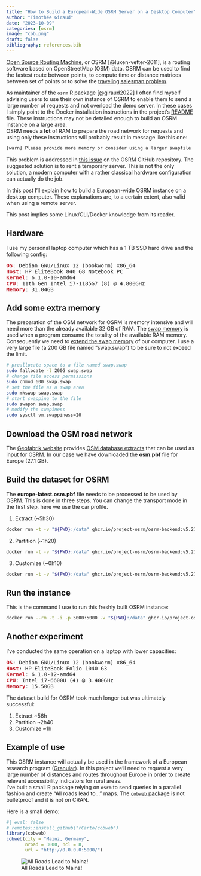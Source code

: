 ```yaml
---
title: "How to Build a European-Wide OSRM Server on a Desktop Computer"
author: "Timothée Giraud"
date: "2023-10-09"
categories: [osrm]
image: "cob.png"
draft: false
bibliography: references.bib
---
```


[Open Source Routing Machine](https://github.com/Project-OSRM/osrm-backend), or OSRM [@luxen-vetter-2011], is a routing software based on OpenStreetMap (OSM) data. OSRM can be used to find the fastest route between points, to compute time or distance matrices between set of points or to solve the [traveling salesman problem](https://en.wikipedia.org/wiki/Travelling_salesman_problem).


As maintainer of the `osrm` R package [@giraud2022] I often find myself advising users to use their own instance of OSRM to enable them to send a large number of requests and not overload the demo server. In these cases I simply point to the Docker installation instructions in the project's [README](https://github.com/Project-OSRM/osrm-backend#using-docker) file. These instructions may not be detailed enough to build an OSRM instance on a large area.   
OSRM needs **a lot** of RAM to prepare the road network for requests and using only these instructions will probably result in message like this one:  
```sh 
[warn] Please provide more memory or consider using a larger swapfile
```
This problem is addressed in [this issue](https://github.com/Project-OSRM/osrm-backend/issues/6146) on the OSRM GitHub repository. The suggested solution is to rent a temporary server. This is not the only solution, a modern computer with a rather classical hardware configuration can actually do the job. 

In this post I'll explain how to build a European-wide OSRM instance on a desktop computer. These explanations are, to a certain extent, also valid when using a remote server. 


::: {.callout-note}
This post implies some Linux/CLI/Docker knowledge from its reader. 
:::



## Hardware

I use my personal laptop computer which has a 1 TB SSD hard drive and the following config:

<pre><span style="color:#C01C28"><b>OS</b></span>: Debian GNU/Linux 12 (bookworm) x86_64 
<span style="color:#C01C28"><b>Host</b></span>: HP EliteBook 840 G8 Notebook PC 
<span style="color:#C01C28"><b>Kernel</b></span>: 6.1.0-10-amd64 
<span style="color:#C01C28"><b>CPU</b></span>: 11th Gen Intel i7-1185G7 (8) @ 4.800GHz 
<span style="color:#C01C28"><b>Memory</b></span>: 31.04GB </pre>

## Add some extra memory

The preparation of the OSM network for OSRM is memory intensive and will need more than the already available 32 GB of RAM. The [swap memory](https://en.wikipedia.org/wiki/Memory_paging) is used when a program consume the totality of the available RAM memory. Consequently we need to [extend the swap memory](https://github.com/Project-OSRM/osrm-backend/wiki/Running-OSRM#extracting-the-road-network-osrm-extract) of our computer. I use a very large file (a 200 GB file named "swap.swap") to be sure to not exceed the limit.  

```sh
# preallocate space to a file named swap.swap
sudo fallocate -l 200G swap.swap
# change file access permissions
sudo chmod 600 swap.swap
# set the file as a swap area
sudo mkswap swap.swap
# start swapping to the file
sudo swapon swap.swap
# modify the swapiness
sudo sysctl vm.swappiness=20
```

## Download the OSM road network

The [Geofabrik website](https://www.geofabrik.de/) provides [OSM database extracts](https://download.geofabrik.de/) that can be used as input for OSRM. 
In our case we have downloaded the **osm.pbf** file for Europe (27.1 GB).

## Build the dataset for OSRM

The **europe-latest.osm.pbf** file needs to be processed to be used by OSRM. This is done in three steps. You can change the transport mode in the first step, here we use the car profile. 

1. Extract (~5h30)
```sh
docker run -t -v "${PWD}:/data" ghcr.io/project-osrm/osrm-backend:v5.27.1 osrm-extract -p /opt/car.lua /data/europe-latest.osm.pbf
```

2. Partition (~1h20)
```sh
docker run -t -v "${PWD}:/data" ghcr.io/project-osrm/osrm-backend:v5.27.1 osrm-partition /data/europe-latest.osrm
```

3. Customize (~0h10)
```sh
docker run -t -v "${PWD}:/data" ghcr.io/project-osrm/osrm-backend:v5.27.1 osrm-customize /data/europe-latest.osrm
```


## Run the instance

This is the command I use to run this freshly built OSRM instance:

```sh
docker run --rm -t -i -p 5000:5000 -v "${PWD}:/data" ghcr.io/project-osrm/osrm-backend:v5.27.1 osrm-routed --algorithm mld --max-table-size 50000000 /data/europe-latest.osrm
```




## Another experiment

I've conducted the same operation on a laptop with lower capacities: 

<pre><span style="color:#C01C28"><b>OS</b></span>: Debian GNU/Linux 12 (bookworm) x86_64 
<span style="color:#C01C28"><b>Host</b></span>: HP EliteBook Folio 1040 G3 
<span style="color:#C01C28"><b>Kernel</b></span>: 6.1.0-12-amd64 
<span style="color:#C01C28"><b>CPU</b></span>: Intel i7-6600U (4) @ 3.400GHz 
<span style="color:#C01C28"><b>Memory</b></span>: 15.50GB </pre>

The dataset build for OSRM took much longer but was ultimately successful:

1. Extract ~56h 
2. Partition ~2h40
3. Customize ~1h







## Example of use

This OSRM instance will actually be used in the framework of a European research program ([Granular](https://www.ruralgranular.eu/)). In this project we'll need to request a very large number of distances and routes throughout Europe in order to create relevant accessibility indicators for rural areas.  
I've built a small R package relying on `osrm` to send queries in a parallel fashion and create "All roads lead to..." maps. The [`cobweb` package](https://github.com/rcarto/cobweb) is not bulletproof and it is not on CRAN.  

Here is a small demo:


```r
#| eval: false
# remotes::install_github("rCarto/cobweb")
library(cobweb)
cobweb(city = "Mainz, Germany", 
       nroad = 3000, ncl = 8, 
       url = "http://0.0.0.0:5000/")
```

![All Roads Lead to Mainz!](map.png)


